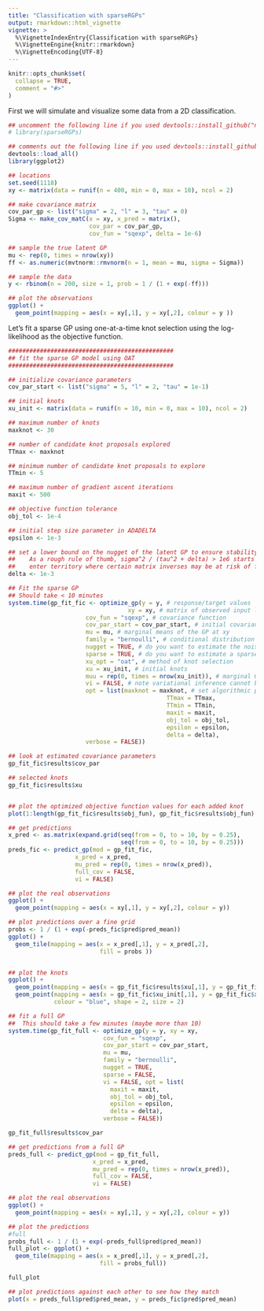 ```yaml
---
title: "Classification with sparseRGPs"
output: rmarkdown::html_vignette
vignette: >
  %\VignetteIndexEntry{Classification with sparseRGPs}
  %\VignetteEngine{knitr::rmarkdown}
  %\VignetteEncoding{UTF-8}
---
```


```r
knitr::opts_chunk$set(
  collapse = TRUE,
  comment = "#>"
)
```

First we will simulate and visualize some data from a 2D classification.

```r
## uncomment the following line if you used devtools::install_github("nategarton13/sparseRGPs")
# library(sparseRGPs)

## comments out the following line if you used devtools::install_github("nategarton13/sparseRGPs")
devtools::load_all()
library(ggplot2)

## locations
set.seed(1118)
xy <- matrix(data = runif(n = 400, min = 0, max = 10), ncol = 2)

## make covariance matrix
cov_par_gp <- list("sigma" = 2, "l" = 3, "tau" = 0)
Sigma <- make_cov_matC(x = xy, x_pred = matrix(),
                       cov_par = cov_par_gp,
                       cov_fun = "sqexp", delta = 1e-6)

## sample the true latent GP
mu <- rep(0, times = nrow(xy))
ff <- as.numeric(mvtnorm::rmvnorm(n = 1, mean = mu, sigma = Sigma))

## sample the data
y <- rbinom(n = 200, size = 1, prob = 1 / (1 + exp(-ff)))

## plot the observations
ggplot() +
  geom_point(mapping = aes(x = xy[,1], y = xy[,2], colour = y ))
```

Let's fit a sparse GP using one-at-a-time knot selection using the 
log-likelihood as the objective function. 

```r
###############################################
## fit the sparse GP model using OAT
###############################################

## initialize covariance parameters
cov_par_start <- list("sigma" = 5, "l" = 2, "tau" = 1e-1)

## initial knots
xu_init <- matrix(data = runif(n = 10, min = 0, max = 10), ncol = 2)

## maximum number of knots
maxknot <- 30

## number of candidate knot proposals explored
TTmax <- maxknot

## minimum number of candidate knot proposals to explore
TTmin <- 5

## maximum number of gradient ascent iterations
maxit <- 500

## objective function tolerance
obj_tol <- 1e-4

## initial step size parameter in ADADELTA
epsilon <- 1e-3

## set a lower bound on the nugget of the latent GP to ensure stability
##    As a rough rule of thumb, sigma^2 / (tau^2 + delta) > 1e6 starts to 
##    enter territory where certain matrix inverses may be at risk of failing.
delta <- 1e-3

## Fit the sparse GP
## Should take < 10 minutes
system.time(gp_fit_fic <- optimize_gp(y = y, # response/target values
                                  xy = xy, # matrix of observed input locations
                      cov_fun = "sqexp", # covariance function
                      cov_par_start = cov_par_start, # initial covariance parameter values
                      mu = mu, # marginal means of the GP at xy
                      family = "bernoulli", # conditional distribution of Y|f
                      nugget = TRUE, # do you want to estimate the noise variance/nugget?
                      sparse = TRUE, # do you want to estimate a sparse model?
                      xu_opt = "oat", # method of knot selection
                      xu = xu_init, # initial knots
                      muu = rep(0, times = nrow(xu_init)), # marginal GP means at the knots
                      vi = FALSE, # note variational inference cannot be used with binary data
                      opt = list(maxknot = maxknot, # set algorithmic parameters
                                             TTmax = TTmax, 
                                             TTmin = TTmin,
                                             maxit = maxit,
                                             obj_tol = obj_tol,
                                             epsilon = epsilon,
                                             delta = delta),
                      verbose = FALSE))

## look at estimated covariance parameters
gp_fit_fic$results$cov_par

## selected knots 
gp_fit_fic$results$xu


## plot the optimized objective function values for each added knot
plot(1:length(gp_fit_fic$results$obj_fun), gp_fit_fic$results$obj_fun)

## get predictions 
x_pred <- as.matrix(expand.grid(seq(from = 0, to = 10, by = 0.25), 
                                seq(from = 0, to = 10, by = 0.25)))
preds_fic <- predict_gp(mod = gp_fit_fic, 
                   x_pred = x_pred, 
                   mu_pred = rep(0, times = nrow(x_pred)), 
                   full_cov = FALSE, 
                   vi = FALSE)

## plot the real observations
ggplot() +
  geom_point(mapping = aes(x = xy[,1], y = xy[,2], colour = y))

## plot predictions over a fine grid
probs <- 1 / (1 + exp(-preds_fic$pred$pred_mean))
ggplot() +
  geom_tile(mapping = aes(x = x_pred[,1], y = x_pred[,2], 
                          fill = probs ))


## plot the knots
ggplot() +
  geom_point(mapping = aes(x = gp_fit_fic$results$xu[,1], y = gp_fit_fic$results$xu[,2])) +
  geom_point(mapping = aes(x = gp_fit_fic$xu_init[,1], y = gp_fit_fic$xu_init[,2]), 
             colour = "blue", shape = 2, size = 2)

```


```r
## fit a full GP
##  This should take a few minutes (maybe more than 10)
system.time(gp_fit_full <- optimize_gp(y = y, xy = xy,
                           cov_fun = "sqexp",
                           cov_par_start = cov_par_start,
                           mu = mu,
                           family = "bernoulli",
                           nugget = TRUE,
                           sparse = FALSE,
                           vi = FALSE, opt = list(
                             maxit = maxit,
                             obj_tol = obj_tol,
                             epsilon = epsilon,
                             delta = delta),
                           verbose = FALSE))

gp_fit_full$results$cov_par

## get predictions from a full GP
preds_full <- predict_gp(mod = gp_fit_full, 
                        x_pred = x_pred, 
                        mu_pred = rep(0, times = nrow(x_pred)), 
                        full_cov = FALSE, 
                        vi = FALSE)

## plot the real observations
ggplot() +
  geom_point(mapping = aes(x = xy[,1], y = xy[,2], colour = y))

## plot the predictions
#full
probs_full <- 1 / (1 + exp(-preds_full$pred$pred_mean))
full_plot <- ggplot() +
  geom_tile(mapping = aes(x = x_pred[,1], y = x_pred[,2], 
                          fill = probs_full))

full_plot

## plot predictions against each other to see how they match
plot(x = preds_full$pred$pred_mean, y = preds_fic$pred$pred_mean)
```

